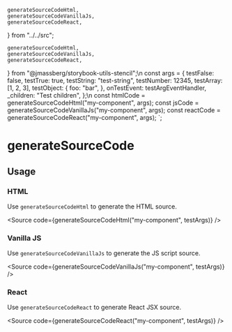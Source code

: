     generateSourceCodeHtml,
    generateSourceCodeVanillaJs,
    generateSourceCodeReact,
} from "../../src";

    generateSourceCodeHtml,
    generateSourceCodeVanillaJs,
    generateSourceCodeReact,
} from "@jmassberg/storybook-utils-stencil";\n
const args = {
    testFalse: false,
    testTrue: true,
    testString: "test-string",
    testNumber: 12345,
    testArray: [1, 2, 3],
    testObject: {
        foo: "bar",
    },
    onTestEvent: testArgEventHandler,
    _children: "Test children",
};\n
const htmlCode = generateSourceCodeHtml("my-component", args);
const jsCode = generateSourceCodeVanillaJs("my-component", args);
const reactCode = generateSourceCodeReact("my-component", args);
`;

<Meta title="Utilities/generateSourceCode" />

# generateSourceCode

## Usage

<Source code={usageExample} />

### HTML

Use `generateSourceCodeHtml` to generate the HTML source.

<Source code={generateSourceCodeHtml("my-component", testArgs)} />

### Vanilla JS

Use `generateSourceCodeVanillaJs` to generate the JS script source.

<Source code={generateSourceCodeVanillaJs("my-component", testArgs)} />

### React

Use `generateSourceCodeReact` to generate React JSX source.

<Source code={generateSourceCodeReact("my-component", testArgs)} />
